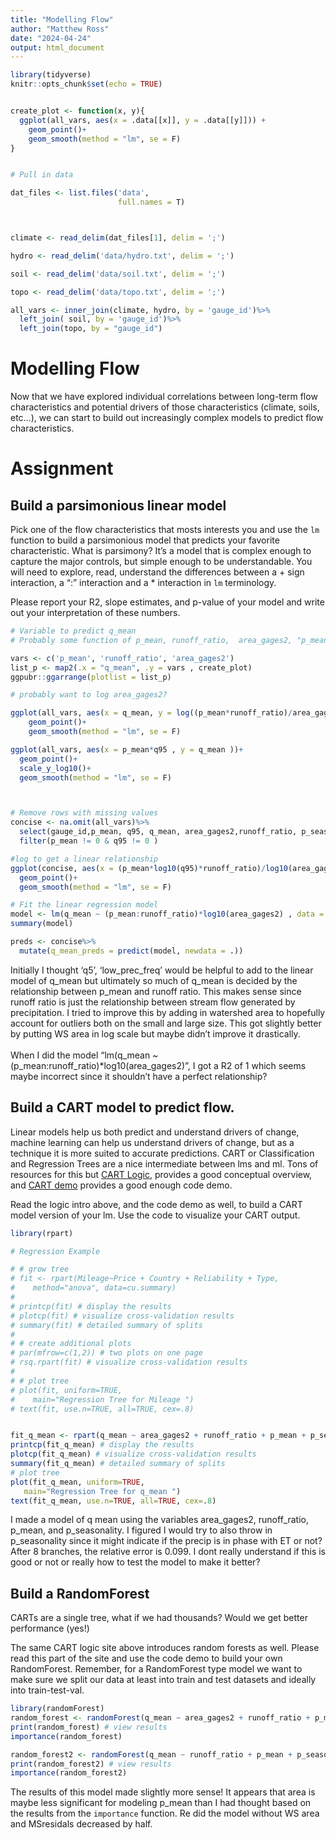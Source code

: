 ```yaml
---
title: "Modelling Flow"
author: "Matthew Ross"
date: "2024-04-24"
output: html_document
---
```


```r

library(tidyverse)
knitr::opts_chunk$set(echo = TRUE)


create_plot <- function(x, y){
  ggplot(all_vars, aes(x = .data[[x]], y = .data[[y]])) +
    geom_point()+
    geom_smooth(method = "lm", se = F)
}


# Pull in data

dat_files <- list.files('data',
                        full.names = T)



climate <- read_delim(dat_files[1], delim = ';')

hydro <- read_delim('data/hydro.txt', delim = ';')

soil <- read_delim('data/soil.txt', delim = ';')

topo <- read_delim('data/topo.txt', delim = ';')

all_vars <- inner_join(climate, hydro, by = 'gauge_id')%>%
  left_join( soil, by = 'gauge_id')%>%
  left_join(topo, by = "gauge_id")
```

# Modelling Flow

Now that we have explored individual correlations between long-term flow characteristics and potential drivers of those characteristics (climate, soils, etc...), we can start to build out increasingly complex models to predict flow characteristics.

# Assignment

## Build a parsimonious linear model

Pick one of the flow characteristics that mosts interests you and use the `lm` function to build a parsimonious model that predicts your favorite characteristic. What is parsimony? It's a model that is complex enough to capture the major controls, but simple enough to be understandable. You will need to explore, read, understand the differences between a + sign interaction, a ":" interaction and a \* interaction in `lm` terminology.

Please report your R2, slope estimates, and p-value of your model and write out your interpretation of these numbers.

```r

# Variable to predict q_mean
# Probably some function of p_mean, runoff_ratio,  area_gages2, "p_mean", 'q95', 'q5', 'low_prec_freq'

vars <- c('p_mean', 'runoff_ratio', 'area_gages2')
list_p <- map2(.x = "q_mean", .y = vars , create_plot)
ggpubr::ggarrange(plotlist = list_p)

# probably want to log area_gages2?

ggplot(all_vars, aes(x = q_mean, y = log((p_mean*runoff_ratio)/area_gages2))) +
    geom_point()+
    geom_smooth(method = "lm", se = F)

ggplot(all_vars, aes(x = p_mean*q95 , y = q_mean ))+
  geom_point()+
  scale_y_log10()+
  geom_smooth(method = "lm", se = F)



# Remove rows with missing values
concise <- na.omit(all_vars)%>%
  select(gauge_id,p_mean, q95, q_mean, area_gages2,runoff_ratio, p_seasonality)%>%
  filter(p_mean != 0 & q95 != 0 )

#log to get a linear relationship
ggplot(concise, aes(x = (p_mean*log10(q95)*runoff_ratio)/log10(area_gages2) , y = q_mean))+
  geom_point()+
  geom_smooth(method = "lm", se = F)

# Fit the linear regression model
model <- lm(q_mean ~ (p_mean:runoff_ratio)*log10(area_gages2) , data = concise)
summary(model)

preds <- concise%>%
  mutate(q_mean_preds = predict(model, newdata = .))

```

Initially I thought 'q5', 'low_prec_freq' would be helpful to add to the linear model of q_mean but ultimately so much of q_mean is decided by the relationship between p_mean and runoff ratio. This makes sense since runoff ratio is just the relationship between stream flow generated by precipitation. I tried to improve this by adding in watershed area to hopefully account for outliers both on the small and large size. This got slightly better by putting WS area in log scale but maybe didn't improve it drastically. \
\
When I did the model "lm(q_mean \~ (p_mean:runoff_ratio)\*log10(area_gages2)", I got a R2 of 1 which seems maybe incorrect since it shouldn't have a perfect relationship?

## Build a CART model to predict flow.

Linear models help us both predict and understand drivers of change, machine learning can help us understand drivers of change, but as a technique it is more suited to accurate predictions. CART or Classification and Regression Trees are a nice intermediate between lms and ml. Tons of resources for this but [CART Logic](https://koalaverse.github.io/machine-learning-in-R/decision-trees.html#cart-software-in-r), provides a good conceptual overview, and [CART demo](https://www.statmethods.net/advstats/cart.html) provides a good enough code demo.

Read the logic intro above, and the code demo as well, to build a CART model version of your lm. Use the code to visualize your CART output.

```r
library(rpart)

# Regression Example

# # grow tree
# fit <- rpart(Mileage~Price + Country + Reliability + Type,
#    method="anova", data=cu.summary)
# 
# printcp(fit) # display the results
# plotcp(fit) # visualize cross-validation results
# summary(fit) # detailed summary of splits
# 
# # create additional plots
# par(mfrow=c(1,2)) # two plots on one page
# rsq.rpart(fit) # visualize cross-validation results
# 
# # plot tree
# plot(fit, uniform=TRUE,
#    main="Regression Tree for Mileage ")
# text(fit, use.n=TRUE, all=TRUE, cex=.8)


fit_q_mean <- rpart(q_mean ~ area_gages2 + runoff_ratio + p_mean + p_seasonality  , method = "anova",  data = concise)
printcp(fit_q_mean) # display the results
plotcp(fit_q_mean) # visualize cross-validation results
summary(fit_q_mean) # detailed summary of splits
# plot tree
plot(fit_q_mean, uniform=TRUE,
   main="Regression Tree for q_mean ")
text(fit_q_mean, use.n=TRUE, all=TRUE, cex=.8)

```
 I made a model of q mean using the variables area_gages2, runoff_ratio, p_mean, and p_seasonality. I figured I would try to also throw in p_seasonality since it might indicate if the precip is in phase with ET or not? After 8 branches, the relative error is 0.099. I dont really understand if this is good or not or really how to test the model to make it better?



## Build a RandomForest

CARTs are a single tree, what if we had thousands? Would we get better performance (yes!)

The same CART logic site above introduces random forests as well. Please read this part of the site and use the code demo to build your own RandomForest. Remember, for a RandomForest type model we want to make sure we split our data at least into train and test datasets and ideally into train-test-val.

```r

library(randomForest)
random_forest <- randomForest(q_mean ~ area_gages2 + runoff_ratio + p_mean + p_seasonality, data = concise)
print(random_forest) # view results
importance(random_forest)

random_forest2 <- randomForest(q_mean ~ runoff_ratio + p_mean + p_seasonality, data = concise)
print(random_forest2) # view results
importance(random_forest2)


```

The results of this model made slightly more sense! It appears that area is maybe less significant for modeling p_mean than I had thought based on the results from the `importance` function. Re did the model without WS area and MSresidals decreased by half. 

